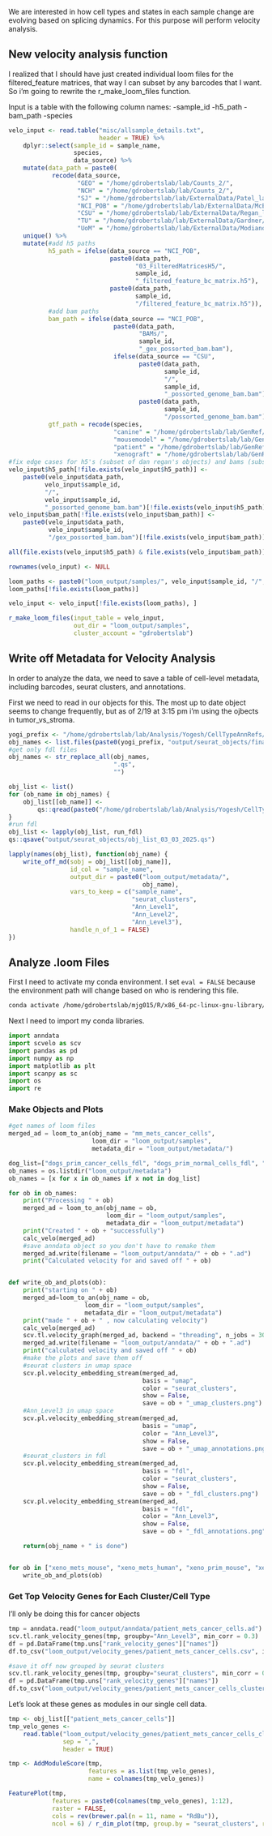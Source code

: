 We are interested in how cell types and states in each sample change are evolving based on splicing dynamics. For this purpose will perform velocity analysis.

## New velocity analysis function

I realized that I should have just created individual loom files for the filtered_feature matrices, that way I can subset by any barcodes that I want. So i'm going to rewrite the r_make_loom_files function.

Input is a table with the following column names:
    -sample_id
    -h5_path
    -bam_path
    -species

```r
velo_input <- read.table("misc/allsample_details.txt",
                         header = TRUE) %>%
    dplyr::select(sample_id = sample_name,
                  species,
                  data_source) %>%
    mutate(data_path = paste0(
            recode(data_source,
                   "GEO" = "/home/gdrobertslab/lab/Counts_2/",
                   "NCH" = "/home/gdrobertslab/lab/Counts_2/",
                   "SJ" = "/home/gdrobertslab/lab/ExternalData/Patel_lab/",
                   "NCI_POB" = "/home/gdrobertslab/lab/ExternalData/McEachron_lab/",
                   "CSU" = "/home/gdrobertslab/lab/ExternalData/Regan_lab/",
                   "TU" = "/home/gdrobertslab/lab/ExternalData/Gardner/",
                   "UoM" = "/home/gdrobertslab/lab/ExternalData/Modiano_Lab/Counts/"))) %>%
    unique() %>%
    mutate(#add h5 paths
           h5_path = ifelse(data_source == "NCI_POB",
                            paste0(data_path,
                                   "03_FilteredMatricesH5/",
                                   sample_id,
                                   "_filtered_feature_bc_matrix.h5"),
                            paste0(data_path,
                                   sample_id,
                                   "/filtered_feature_bc_matrix.h5")),
           #add bam paths
           bam_path = ifelse(data_source == "NCI_POB",
                             paste0(data_path,
                                    "BAMs/",
                                    sample_id,
                                    "_gex_possorted_bam.bam"),
                             ifelse(data_source == "CSU",
                                    paste0(data_path,
                                           sample_id,
                                           "/",
                                           sample_id,
                                           "_possorted_genome_bam.bam"),
                                    paste0(data_path,
                                           sample_id,
                                           "/possorted_genome_bam.bam"))),
           gtf_path = recode(species,
                             "canine" = "/home/gdrobertslab/lab/GenRef/10x-canine-atlas_arc/genes/genes.gtf.gz",
                             "mousemodel" = "/home/gdrobertslab/lab/GenRef/10x-mm10_arc/genes/genes.gtf.gz",
                             "patient" = "/home/gdrobertslab/lab/GenRef/10x-hg38_arc/genes/genes.gtf.gz",
                             "xenograft" = "/home/gdrobertslab/lab/GenRef/10x-hg38-mm10_arc/genes/genes.gtf.gz"))
#fix edge cases for h5's (subset of dan regan's objects) and bams (subset of nch ones)
velo_input$h5_path[!file.exists(velo_input$h5_path)] <-
    paste0(velo_input$data_path,
          velo_input$sample_id,
          "/",
          velo_input$sample_id,
          "_possorted_genome_bam.bam")[!file.exists(velo_input$h5_path)]
velo_input$bam_path[!file.exists(velo_input$bam_path)] <-
    paste0(velo_input$data_path,
           velo_input$sample_id,
           "/gex_possorted_bam.bam")[!file.exists(velo_input$bam_path)]

all(file.exists(velo_input$h5_path) & file.exists(velo_input$bam_path))

rownames(velo_input) <- NULL

loom_paths <- paste0("loom_output/samples/", velo_input$sample_id, "/", velo_input$sample_id, ".loom")
loom_paths[!file.exists(loom_paths)]

velo_input <- velo_input[!file.exists(loom_paths), ]

r_make_loom_files(input_table = velo_input,
                  out_dir = "loom_output/samples",
                  cluster_account = "gdrobertslab")
```

## Write off Metadata for Velocity Analysis

In order to analyze the data, we need to save a table of cell-level metadata, including barcodes, seurat clusters, and annotations.

First we need to read in our objects for this. The most up to date object seems to change frequently, but as of 2/19 at 3:15 pm i'm using the ojbects in tumor_vs_stroma.

```r
yogi_prefix <- "/home/gdrobertslab/lab/Analysis/Yogesh/CellTypeAnnRefs/"
obj_names <- list.files(paste0(yogi_prefix, "output/seurat_objects/final_tumor_vs_stroma"))
#get only fdl files
obj_names <- str_replace_all(obj_names,
                             ".qs",
                             "")

obj_list <- list()
for (ob_name in obj_names) {
    obj_list[[ob_name]] <-
        qs::qread(paste0("/home/gdrobertslab/lab/Analysis/Yogesh/CellTypeAnnRefs/output/seurat_objects/final_tumor_vs_stroma/", ob_name, ".qs"))
}
#run fdl
obj_list <- lapply(obj_list, run_fdl)
qs::qsave("output/seurat_objects/obj_list_03_03_2025.qs")
```

```r
lapply(names(obj_list), function(obj_name) {
    write_off_md(sobj = obj_list[[obj_name]],
                 id_col = "sample_name",
                 output_dir = paste0("loom_output/metadata/",
                                     obj_name),
                 vars_to_keep = c("sample_name",
                                  "seurat_clusters",
                                  "Ann_Level1",
                                  "Ann_Level2",
                                  "Ann_Level3"),
                 handle_n_of_1 = FALSE)
})
```

## Analyze .loom Files

First I need to activate my conda environment. I set `eval = FALSE` because the environment path will change based on who is rendering this file.

```bash
conda activate /home/gdrobertslab/mjg015/R/x86_64-pc-linux-gnu-library/4.3/rrrSingleCellUtils/r_rna_velo
```

Next I need to import my conda libraries.

```python
import anndata
import scvelo as scv
import pandas as pd
import numpy as np
import matplotlib as plt
import scanpy as sc
import os
import re
```

### Make Objects and Plots

```python
#get names of loom files
merged_ad = loom_to_an(obj_name = "mm_mets_cancer_cells",
                       loom_dir = "loom_output/samples",
                       metadata_dir = "loom_output/metadata/")

dog_list=["dogs_prim_cancer_cells_fdl", "dogs_prim_normal_cells_fdl", "dogs_mets_cancer_cells_fdl", "dogs_mets_normal_cells_fdl"]
ob_names = os.listdir("loom_output/metadata")
ob_names = [x for x in ob_names if x not in dog_list]

for ob in ob_names:
    print("Processing " + ob)
    merged_ad = loom_to_an(obj_name = ob,
                           loom_dir = "loom_output/samples",
                           metadata_dir = "loom_output/metadata")
    print("Created " + ob + "successfully")
    calc_velo(merged_ad)
    #save anndata object so you don't have to remake them
    merged_ad.write(filename = "loom_output/anndata/" + ob + ".ad")
    print("Calculated velocity for and saved off " + ob)


def write_ob_and_plots(ob):
    print("starting on " + ob)
    merged_ad=loom_to_an(obj_name = ob,
                     loom_dir = "loom_output/samples",
                     metadata_dir = "loom_output/metadata")
    print("made " + ob + " , now calculating velocity")
    calc_velo(merged_ad)
    scv.tl.velocity_graph(merged_ad, backend = "threading", n_jobs = 30)
    merged_ad.write(filename = "loom_output/anndata/" + ob + ".ad")
    print("calculated velocity and saved off " + ob)
    #make the plots and save them off
    #seurat clusters in umap space
    scv.pl.velocity_embedding_stream(merged_ad,
                                     basis = "umap",
                                     color = "seurat_clusters",
                                     show = False,
                                     save = ob + "_umap_clusters.png")
    #Ann_Level3 in umap space
    scv.pl.velocity_embedding_stream(merged_ad,
                                     basis = "umap",
                                     color = "Ann_Level3",
                                     show = False,
                                     save = ob + "_umap_annotations.png")
    #seurat_clusters in fdl
    scv.pl.velocity_embedding_stream(merged_ad,
                                     basis = "fdl",
                                     color = "seurat_clusters",
                                     show = False,
                                     save = ob + "_fdl_clusters.png")
    scv.pl.velocity_embedding_stream(merged_ad,
                                     basis = "fdl",
                                     color = "Ann_Level3",
                                     show = False,
                                     save = ob + "_fdl_annotations.png")

    return(obj_name + " is done")


for ob in ["xeno_mets_mouse", "xeno_mets_human", "xeno_prim_mouse", "xeno_prim_human"]:
    write_ob_and_plots(ob)
```

### Get Top Velocity Genes for Each Cluster/Cell Type

I'll only be doing this for cancer objects

```python
tmp = anndata.read("loom_output/anndata/patient_mets_cancer_cells.ad")
scv.tl.rank_velocity_genes(tmp, groupby="Ann_Level3", min_corr = 0.3)
df = pd.DataFrame(tmp.uns["rank_velocity_genes"]["names"])
df.to_csv("loom_output/velocity_genes/patient_mets_cancer_cells.csv", index = False)

#save it off now grouped by seurat clusters
scv.tl.rank_velocity_genes(tmp, groupby="seurat_clusters", min_corr = 0.3)
df = pd.DataFrame(tmp.uns["rank_velocity_genes"]["names"])
df.to_csv("loom_output/velocity_genes/patient_mets_cancer_cells_clusters.csv", index = False)

```

Let's look at these genes as modules in our single cell data.

```r
tmp <- obj_list[["patient_mets_cancer_cells"]]
tmp_velo_genes <-
    read.table("loom_output/velocity_genes/patient_mets_cancer_cells_clusters.csv",
               sep = ",",
               header = TRUE)

tmp <- AddModuleScore(tmp,
                      features = as.list(tmp_velo_genes),
                      name = colnames(tmp_velo_genes))

FeaturePlot(tmp,
            features = paste0(colnames(tmp_velo_genes), 1:12),
            raster = FALSE,
            cols = rev(brewer.pal(n = 11, name = "RdBu")),
            ncol = 6) / r_dim_plot(tmp, group.by = "seurat_clusters", raster = FALSE)
```